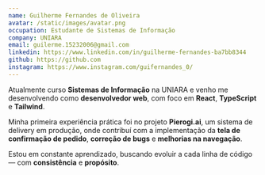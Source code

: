 ```yaml
---
name: Guilherme Fernandes de Oliveira
avatar: /static/images/avatar.png
occupation: Estudante de Sistemas de Informação
company: UNIARA
email: guilerme.15232006@gmail.com
linkedin: https://www.linkedin.com/in/guilherme-fernandes-ba7bb8344
github: https://github.com
instagram: https://www.instagram.com/guifernandes_0/
---
```


Atualmente curso **Sistemas de Informação** na UNIARA e venho me desenvolvendo como **desenvolvedor web**, com foco em **React**, **TypeScript** e **Tailwind**.

Minha primeira experiência prática foi no projeto **Pierogi.ai**, um sistema de delivery em produção, onde contribuí com a implementação da **tela de confirmação de pedido**, **correção de bugs** e **melhorias na navegação**.

Estou em constante aprendizado, buscando evoluir a cada linha de código — com **consistência** e **propósito**.
